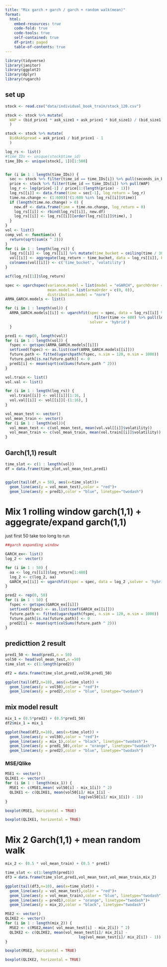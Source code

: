```yaml
---
title: "Mix garch + garch / garch + random walk(mean)"
format:
  html:
    embed-resources: true
    code-fold: true
    code-tools: true
    self-contained: true
    df-print: paged
    table-of-contents: true
---
```


```r
library(tidyverse)
library(janitor)
library(ggplot2)
library(dplyr)
library(rugarch)
```

## set up

```r
stock <- read.csv("data/individual_book_train/stock_120.csv")
```

```r
stock <- stock %>% mutate(
  WAP = (bid_price1 * ask_size1 + ask_price1 * bid_size1) / (bid_size1 + ask_size1)
  )

stock <- stock %>% mutate(
  BidAskSpread = ask_price1 / bid_price1 - 1
  )

log_rs <- list()
#time_IDs <- unique(stock$time_id)
time_IDs <- unique(stock[, 1])[1:500]


for (i in 1 : length(time_IDs)) {
  sec <- stock %>% filter(time_id == time_IDs[i]) %>% pull(seconds_in_bucket)
  price <- stock %>% filter(time_id == time_IDs[i]) %>% pull(WAP)
  log_r <- log(price[-1] / price[1:(length(price) - 1)])
  log_rs[[i]] <- data.frame(time = sec[-1], log_return = log_r)
  time.no.change <- (1:600)[!(1:600 %in% log_rs[[i]]$time)]
  if (length(time.no.change) > 0) {
    new.df <- data.frame(time = time.no.change, log_return = 0)
    log_rs[[i]] <- rbind(log_rs[[i]], new.df)
    log_rs[[i]] <- log_rs[[i]][order(log_rs[[i]]$time), ]
  }
}
vol <- list()
comp_vol <- function(x) {
  return(sqrt(sum(x ^ 2)))
}
for (i in 1 : length(log_rs)) {
  log_rs[[i]] <- log_rs[[i]] %>% mutate(time_bucket = ceiling(time / 30))
  vol[[i]] <- aggregate(log_return ~ time_bucket, data = log_rs[[i]], FUN = comp_vol)
  colnames(vol[[i]]) <- c('time_bucket', 'volatility')
}
```

```r
acf(log_rs[[1]]$log_return)
```

```r
spec <- ugarchspec(variance.model = list(model = "eGARCH", garchOrder = c(1, 1)), 
                   mean.model = list(armaOrder = c(0, 0)), 
                   distribution.model = "norm")
ARMA_GARCH.models <- list()

for (i in 1 : length(vol)) {
  ARMA_GARCH.models[[i]] <- ugarchfit(spec = spec, data = log_rs[[i]] %>% 
                                        filter(time <= 480) %>% pull(log_return),
                                      solver = 'hybrid')
  }
```

```r
pred1 <- rep(0, length(vol))
for (i in 1 : length(vol)) {
  fspec <- getspec(ARMA_GARCH.models[[i]])
  setfixed(fspec) <- as.list(coef(ARMA_GARCH.models[[i]]))
  future.path <- fitted(ugarchpath(fspec, n.sim = 120, m.sim = 1000))
  future.path[is.na(future.path)] <- 0 
  pred1[i] <- mean(sqrt(colSums(future.path ^ 2)))
}
```

```r
vol.train <- list()
vol.val <- list()

for (i in 1 : length(log_rs)) {
  vol.train[[i]] <- vol[[i]][1:16, ]
  vol.val[[i]] <- vol[[i]][-(1:16), ]
}

vol_mean_test <- vector()
vol_mean_train <- vector()
for (i in 1 : length(vol)){
  vol_mean_test <- c(vol_mean_test, mean(vol.val[[i]]$volatility))
  vol_mean_train <- c(vol_mean_train, mean(vol.train[[i]]$volatility))
}

```

## Garch(1,1) result

```r
time_slot <- c(1 : length(vol))
df = data.frame(time_slot,vol_mean_test,pred1)


ggplot(tail(df,n = 50), aes(x=time_slot))+
  geom_line(aes(y = vol_mean_test),color = "red")+
  geom_line(aes(y = pred1),color = "blue", linetype="twodash")
```

# Mix 1 rolling window garch(1,1) + aggegrate/expand garch(1,1)

just first 50 take too long to run

```r
##garch expanding window

GARCH_ex<- list()
log_2 <- vector()

for (i in 1 : 50) {
  aa <- log_rs[[i]]$log_return[1:480]
  log_2 <- c(log_2, aa)
  GARCH_ex[[i]] <- ugarchfit(spec = spec, data = log_2 ,solver = 'hybrid')
}

```

```r
pred2 <- rep(0, 50)
for (i in 1 : 50) {
  fspec <- getspec(GARCH_ex[[i]])
  setfixed(fspec) <- as.list(coef(GARCH_ex[[i]]))
  future.path <- fitted(ugarchpath(fspec, n.sim = 120, m.sim = 1000))
  future.path[is.na(future.path)] <- 0 
  pred2[i] <- mean(sqrt(colSums(future.path ^ 2)))
}
```

## predicttion 2 result

```r
pred1_50 <- head(pred1,n = 50)
vol50 <- head(vol_mean_test,n =50)
time_slot <- c(1:length(pred2))

df2 = data.frame(time_slot,pred2,vol50,pred1_50)

ggplot(tail(df2,n=10), aes(x=time_slot)) +
  geom_line(aes(y = vol50),color = "red")+
  geom_line(aes(y = pred2),color = "blue", linetype="twodash")
```

## mix model result

```r
mix_1 = (0.5*pred2) + (0.5*pred1_50)
df2$mix_1 = mix_1

ggplot(head(df2,n=10), aes(x=time_slot)) +
  geom_line(aes(y = vol50),color = "red")+
  geom_line(aes(y = mix_1),color = "black", linetype="twodash")+
  geom_line(aes(y = pred1_50),color = "orange", linetype="twodash")+
  geom_line(aes(y = pred2),color = "blue", linetype="twodash")
```

### MSE/Qlike

```r
MSE1 <- vector()
QLIKE1 <- vector()
for (i in 1 : length(mix_1)) {
  MSE1 <- c(MSE1,mean( vol50[i] - mix_1[i]) ^ 2)
  QLIKE1 <- c(QLIKE1, mean(vol50[i]/ mix_1[i] - 
                                 log(vol50[i]/ mix_1[i]) - 1))
}
```

```r
boxplot(MSE1, horizontal = TRUE)
```

```r
boxplot(QLIKE1, horizontal = TRUE)
```

# Mix 2 Garch(1,1) + mean random walk

```r
mix_2 <- (0.5 * vol_mean_train) + (0.5 * pred1)
```

```r
time_slot <- c(1:length(pred1))
df3 = data.frame(time_slot,pred1,vol_mean_test,vol_mean_train,mix_2)

ggplot(tail(df3,n=10), aes(x=time_slot)) +
  geom_line(aes(y = vol_mean_test),color = "red")+
  geom_line(aes(y = vol_mean_train),color = "blue", linetype="twodash")+
  geom_line(aes(y = pred1),color = "orange", linetype="twodash")+
  geom_line(aes(y = mix_2),color = "black", linetype="twodash")
```

```r
MSE2 <- vector()
QLIKE2 <- vector()
for (i in 1 : length(mix_2)) {
  MSE2 <- c(MSE2,mean( vol_mean_test[i] - mix_2[i]) ^ 2)
  QLIKE2 <- c(QLIKE2, mean(vol_mean_test[i]/ mix_2[i] - 
                                 log(vol_mean_test[i]/ mix_2[i]) - 1))
}
```

```r
boxplot(MSE2, horizontal = TRUE)
```

```r
boxplot(QLIKE2, horizontal = TRUE)
```
